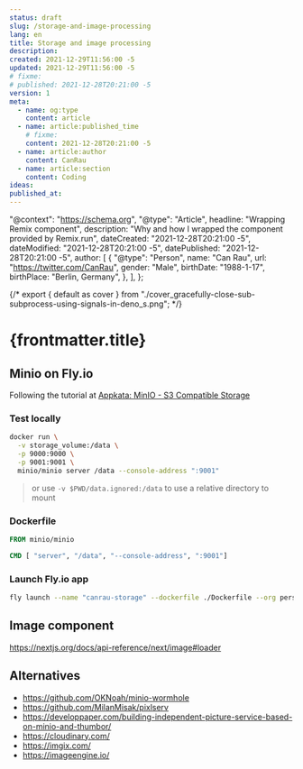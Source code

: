 ```yaml
---
status: draft
slug: /storage-and-image-processing
lang: en
title: Storage and image processing
description:
created: 2021-12-29T11:56:00 -5
updated: 2021-12-29T11:56:00 -5
# fixme:
# published: 2021-12-28T20:21:00 -5
version: 1
meta:
  - name: og:type
    content: article
  - name: article:published_time
    # fixme:
    content: 2021-12-28T20:21:00 -5
  - name: article:author
    content: CanRau
  - name: article:section
    content: Coding
ideas:
published_at:
---
```


  "@context": "https://schema.org",
  "@type": "Article",
  headline: "Wrapping Remix <Link/> component",
  description:
    "Why and how I wrapped the <Link/> component provided by Remix.run",
  dateCreated: "2021-12-28T20:21:00 -5",
  dateModified: "2021-12-28T20:21:00 -5",
  datePublished: "2021-12-28T20:21:00 -5",
  author: [
    {
      "@type": "Person",
      name: "Can Rau",
      url: "https://twitter.com/CanRau",
      gender: "Male",
      birthDate: "1988-1-17",
      birthPlace: "Berlin, Germany",
    },
  ],
};

{/* export { default as cover } from "./cover_gracefully-close-sub-subprocess-using-signals-in-deno_s.png"; */}

# {frontmatter.title}

## Minio on Fly.io

Following the tutorial at [Appkata: MinIO - S3 Compatible Storage](https://fly.io/docs/app-guides/minio/)

### Test locally

```bash
docker run \
  -v storage_volume:/data \
  -p 9000:9000 \
  -p 9001:9001 \
  minio/minio server /data --console-address ":9001"
```

> or use `-v $PWD/data.ignored:/data` to use a relative directory to mount

### Dockerfile

```Dockerfile
FROM minio/minio

CMD [ "server", "/data", "--console-address", ":9001"]
```

### Launch Fly.io app

```bash
fly launch --name "canrau-storage" --dockerfile ./Dockerfile --org personal
```

## Image component

https://nextjs.org/docs/api-reference/next/image#loader

## Alternatives

- https://github.com/OKNoah/minio-wormhole
- https://github.com/MilanMisak/pixlserv
- https://developpaper.com/building-independent-picture-service-based-on-minio-and-thumbor/
- https://cloudinary.com/
- https://imgix.com/
- https://imageengine.io/
